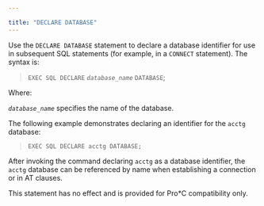 ---

title: "DECLARE DATABASE"
---

<div id="declare_database" class="registered_link"></div>

Use the `DECLARE DATABASE` statement to declare a database identifier for use in subsequent SQL statements (for example, in a `CONNECT` statement). The syntax is:

> `EXEC SQL DECLARE` *`database_name`* `DATABASE`;

Where:

*`database_name`* specifies the name of the database.

The following example demonstrates declaring an identifier for the `acctg` database:

> `EXEC SQL DECLARE acctg DATABASE;`

After invoking the command declaring `acctg` as a database identifier, the `acctg` database can be referenced by name when establishing a connection or in AT clauses.

This statement has no effect and is provided for Pro*C compatibility only.